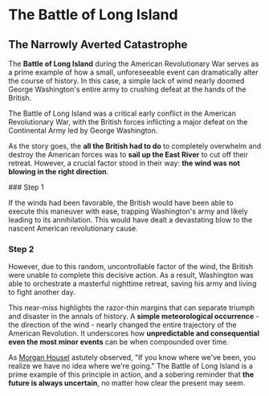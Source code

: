 
# The Battle of Long Island

## The Narrowly Averted Catastrophe

The **Battle of Long Island** during the American Revolutionary War serves as a prime example of how a small, unforeseeable event can dramatically alter the course of history. In this case, a simple lack of wind nearly doomed George Washington's entire army to crushing defeat at the hands of the British.

<Callout type="info">
The Battle of Long Island was a critical early conflict in the American Revolutionary War, with the British forces inflicting a major defeat on the Continental Army led by George Washington.
</Callout>

As the story goes, the **all the British had to do** to completely overwhelm and destroy the American forces was to **sail up the East River** to cut off their retreat. However, a crucial factor stood in their way: **the wind was not blowing in the right direction**.

<Steps>
### Step 1

If the winds had been favorable, the British would have been able to execute this maneuver with ease, trapping Washington's army and likely leading to its annihilation. This would have dealt a devastating blow to the nascent American revolutionary cause.

### Step 2

However, due to this random, uncontrollable factor of the wind, the British were unable to complete this decisive action. As a result, Washington was able to orchestrate a masterful nighttime retreat, saving his army and living to fight another day.
</Steps>

This near-miss highlights the razor-thin margins that can separate triumph and disaster in the annals of history. A **simple meteorological occurrence** - the direction of the wind - nearly changed the entire trajectory of the American Revolution. It underscores how **unpredictable and consequential even the most minor events** can be when compounded over time.

As [Morgan Housel](/same-as-ever) astutely observed, "If you know where we've been, you realize we have no idea where we're going." The Battle of Long Island is a prime example of this principle in action, and a sobering reminder that **the future is always uncertain**, no matter how clear the present may seem.
